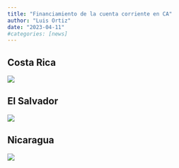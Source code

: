 ```yaml
---
title: "Financiamiento de la cuenta corriente en CA"
author: "Luis Ortiz"
date: "2023-04-11"
#categories: [news]
---
```


## Costa Rica

![](CC_CF_CR.jpg)

## El Salvador
![](CC_CF_SV.jpg)

## Nicaragua
![](CC_CF_NI.jpg)
